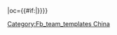 {{fb team|t=大連超越|tan=大連超越足球俱樂部|tc=CHN|abb={{#if:{{{abb|}}}|超越}}|oc={{#if:{{{oc|}}}|{{{oc}}}}}}}<!--
--><noinclude>[[Category:Fb_team_templates China]]</noinclude>